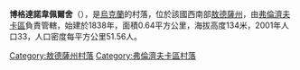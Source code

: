 {{coord|47|15|51|N|29|50|4|E|scale:30000|display=title}}

'''博格達諾韋佩爾舍'''（{{lang-uk|Богданове Перше}}），是[[烏克蘭|烏克蘭]]的村落，位於該國西南部[[敖德薩州|敖德薩州]]，由[[弗倫濟夫卡區|弗倫濟夫卡區]]負責管轄，始建於1838年，面積0.64平方公里，海拔高度134米，2001年人口33，人口密度每平方公里51.56人。

{{DEFAULTSORT:Богданове Перше}}
[[Category:敖德薩州村落|Category:敖德薩州村落]]
[[Category:弗倫濟夫卡區村落|Category:弗倫濟夫卡區村落]]


{{Odessa-geo-stub}}